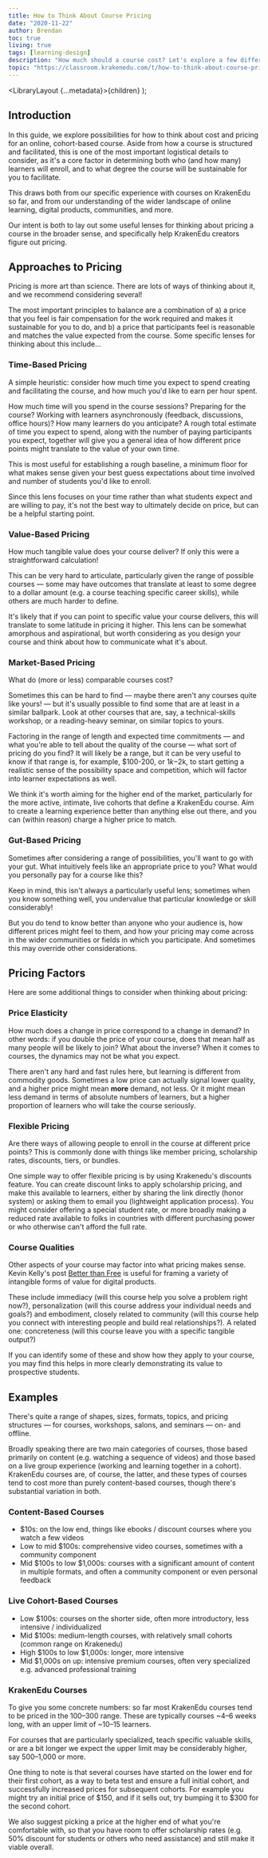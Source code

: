 ```yaml
---
title: How to Think About Course Pricing
date: "2020-11-22"
author: Brendan
toc: true
living: true
tags: [learning-design]
description: "How much should a course cost? Let's explore a few different lenses and factors to consider."
topic: "https://classroom.krakenedu.com/t/how-to-think-about-course-pricing/1232"
---
```


  <LibraryLayout {...metadata}>{children}</LibraryLayout>
);

## Introduction

In this guide, we explore possibilities for how to think about cost and pricing for an online, cohort-based course. Aside from how a course is structured and facilitated, this is one of the most important logistical details to consider, as it's a core factor in determining both who (and how many) learners will enroll, and to what degree the course will be sustainable for you to facilitate.

This draws both from our specific experience with courses on KrakenEdu so far, and from our understanding of the wider landscape of online learning, digital products, communities, and more.

Our intent is both to lay out some useful lenses for thinking about pricing a course in the broader sense, and specifically help KrakenEdu creators figure out pricing.

## Approaches to Pricing

Pricing is more art than science. There are lots of ways of thinking about it, and we recommend considering several!

The most important principles to balance are a combination of a) a price that you feel is fair compensation for the work required and makes it sustainable for you to do, and b) a price that participants feel is reasonable and matches the value expected from the course. Some specific lenses for thinking about this include…

### Time-Based Pricing

A simple heuristic: consider how much time you expect to spend creating and facilitating the course, and how much you'd like to earn per hour spent.

How much time will you spend in the course sessions? Preparing for the course? Working with learners asynchronously (feedback, discussions, office hours)? How many learners do you anticipate? A rough total estimate of time you expect to spend, along with the number of paying participants you expect, together will give you a general idea of how different price points might translate to the value of your own time.

This is most useful for establishing a rough baseline, a minimum floor for what makes sense given your best guess expectations about time involved and number of students you'd like to enroll.

Since this lens focuses on your time rather than what students expect and are willing to pay, it's not the best way to ultimately decide on price, but can be a helpful starting point.

### Value-Based Pricing

How much tangible value does your course deliver? If only this were a straightforward calculation!

This can be very hard to articulate, particularly given the range of possible courses — some may have outcomes that translate at least to some degree to a dollar amount (e.g. a course teaching specific career skills), while others are much harder to define.

It's likely that if you can point to specific value your course delivers, this will translate to some latitude in pricing it higher. This lens can be somewhat amorphous and aspirational, but worth considering as you design your course and think about how to communicate what it's about.

### Market-Based Pricing

What do (more or less) comparable courses cost?

Sometimes this can be hard to find — maybe there aren't any courses quite like yours! — but it's usually possible to find some that are at least in a similar ballpark. Look at other courses that are, say, a technical-skills workshop, or a reading-heavy seminar, on similar topics to yours.

Factoring in the range of length and expected time commitments — and what you're able to tell about the quality of the course — what sort of pricing do you find? It will likely be a range, but it can be very useful to know if that range is, for example, $100-200, or $1k-$2k, to start getting a realistic sense of the possibility space and competition, which will factor into learner expectations as well.

We think it's worth aiming for the higher end of the market, particularly for the more active, intimate, live cohorts that define a KrakenEdu course. Aim to create a learning experience better than anything else out there, and you can (within reason) charge a higher price to match.

### Gut-Based Pricing

Sometimes after considering a range of possibilities, you'll want to go with your gut. What intuitively feels like an appropriate price to you? What would you personally pay for a course like this?

Keep in mind, this isn't always a particularly useful lens; sometimes when you know something well, you undervalue that particular knowledge or skill considerably!

But you do tend to know better than anyone who your audience is, how different prices might feel to them, and how your pricing may come across in the wider communities or fields in which you participate. And sometimes this may override other considerations.

## Pricing Factors

Here are some additional things to consider when thinking about pricing:

### Price Elasticity

How much does a change in price correspond to a change in demand? In other words: if you double the price of your course, does that mean half as many people will be likely to join? What about the inverse? When it comes to courses, the dynamics may not be what you expect.

There aren't any hard and fast rules here, but learning is different from commodity goods. Sometimes a low price can actually signal lower quality, and a higher price might mean **more** demand, not less. Or it might mean less demand in terms of absolute numbers of learners, but a higher proportion of learners who will take the course seriously.

### Flexible Pricing

Are there ways of allowing people to enroll in the course at different price points? This is commonly done with things like member pricing, scholarship rates, discounts, tiers, or bundles.

One simple way to offer flexible pricing is by using Krakenedu's discounts feature. You can create discount links to apply scholarship pricing, and make this available to learners, either by sharing the link directly (honor system) or asking them to email you (lightweight application process).
You might consider offering a special student rate, or more broadly making a reduced rate available to folks in countries with different purchasing power or who otherwise can't afford the full rate.

### Course Qualities

Other aspects of your course may factor into what pricing makes sense. Kevin Kelly's post [Better than Free](https://kk.org/thetechnium/better-than-fre/) is useful for framing a variety of intangible forms of value for digital products.

These include immediacy (will this course help you solve a problem right now?), personalization (will this course address your individual needs and goals?) and embodiment, closely related to community (will this course help you connect with interesting people and build real relationships?). A related one: concreteness (will this course leave you with a specific tangible output?)

If you can identify some of these and show how they apply to your course, you may find this helps in more clearly demonstrating its value to prospective students.

## Examples

There's quite a range of shapes, sizes, formats, topics, and pricing structures — for courses, workshops, salons, and seminars — on- and offline.

Broadly speaking there are two main categories of courses, those based primarily on content (e.g. watching a sequence of videos) and those based on a live group experience (working and learning together in a cohort). KrakenEdu courses are, of course, the latter, and these types of courses tend to cost more than purely content-based courses, though there's substantial variation in both.

### Content-Based Courses

- $10s: on the low end, things like ebooks / discount courses where you watch a few videos
- Low to mid $100s: comprehensive video courses, sometimes with a community component
- Mid $100s to low $1,000s: courses with a significant amount of content in multiple formats, and often a community component or even personal feedback

### Live Cohort-Based Courses

- Low $100s: courses on the shorter side, often more introductory, less intensive / individualized
- Mid $100s: medium-length courses, with relatively small cohorts (common range on Krakenedu)
- High $100s to low $1,000s: longer, more intensive
- Mid $1,000s on up: intensive premium courses, often very specialized e.g. advanced professional training

### KrakenEdu Courses

To give you some concrete numbers: so far most KrakenEdu courses tend to be priced in the $100–$300 range. These are typically courses ~4–6 weeks long, with an upper limit of ~10–15 learners.

For courses that are particularly specialized, teach specific valuable skills, or are a bit longer we expect the upper limit may be considerably higher, say $500–$1,000 or more.

One thing to note is that several courses have started on the lower end for their first cohort, as a way to beta test and ensure a full initial cohort, and successfully increased prices for subsequent cohorts. For example you might try an initial price of $150, and if it sells out, try bumping it to $300 for the second cohort.

We also suggest picking a price at the higher end of what you're comfortable with, so that you have room to offer scholarship rates (e.g. 50% discount for students or others who need assistance) and still make it viable overall.
